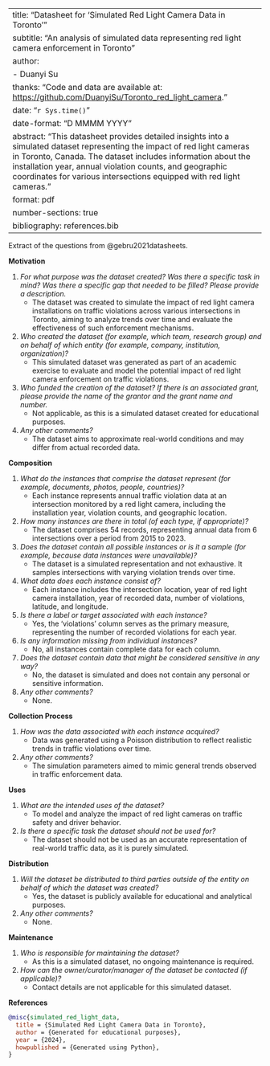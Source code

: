 
---
title: "Datasheet for 'Simulated Red Light Camera Data in Toronto'"
subtitle: "An analysis of simulated data representing red light camera enforcement in Toronto"
author: 
  - Duanyi Su
thanks: "Code and data are available at: [https://github.com/DuanyiSu/Toronto_red_light_camera](https://github.com/DuanyiSu/Toronto_red_light_camera)."
date: "`r Sys.time()`"
date-format: "D MMMM YYYY"
abstract: "This datasheet provides detailed insights into a simulated dataset representing the impact of red light cameras in Toronto, Canada. The dataset includes information about the installation year, annual violation counts, and geographic coordinates for various intersections equipped with red light cameras."
format: pdf
number-sections: true
bibliography: references.bib
---

Extract of the questions from @gebru2021datasheets.

**Motivation**

1. *For what purpose was the dataset created? Was there a specific task in mind? Was there a specific gap that needed to be filled? Please provide a description.*
    - The dataset was created to simulate the impact of red light camera installations on traffic violations across various intersections in Toronto, aiming to analyze trends over time and evaluate the effectiveness of such enforcement mechanisms.

2. *Who created the dataset (for example, which team, research group) and on behalf of which entity (for example, company, institution, organization)?*
    - This simulated dataset was generated as part of an academic exercise to evaluate and model the potential impact of red light camera enforcement on traffic violations.

3. *Who funded the creation of the dataset? If there is an associated grant, please provide the name of the grantor and the grant name and number.*
    - Not applicable, as this is a simulated dataset created for educational purposes.

4. *Any other comments?*
    - The dataset aims to approximate real-world conditions and may differ from actual recorded data.

**Composition**

1. *What do the instances that comprise the dataset represent (for example, documents, photos, people, countries)?*
    - Each instance represents annual traffic violation data at an intersection monitored by a red light camera, including the installation year, violation counts, and geographic location.

2. *How many instances are there in total (of each type, if appropriate)?*
    - The dataset comprises 54 records, representing annual data from 6 intersections over a period from 2015 to 2023.

3. *Does the dataset contain all possible instances or is it a sample (for example, because data instances were unavailable)?*
    - The dataset is a simulated representation and not exhaustive. It samples intersections with varying violation trends over time.

4. *What data does each instance consist of?*
    - Each instance includes the intersection location, year of red light camera installation, year of recorded data, number of violations, latitude, and longitude.

5. *Is there a label or target associated with each instance?*
    - Yes, the 'violations' column serves as the primary measure, representing the number of recorded violations for each year.

6. *Is any information missing from individual instances?*
    - No, all instances contain complete data for each column.

7. *Does the dataset contain data that might be considered sensitive in any way?*
    - No, the dataset is simulated and does not contain any personal or sensitive information.

8. *Any other comments?*
    - None.

**Collection Process**

1. *How was the data associated with each instance acquired?*
    - Data was generated using a Poisson distribution to reflect realistic trends in traffic violations over time.

2. *Any other comments?*
    - The simulation parameters aimed to mimic general trends observed in traffic enforcement data.

**Uses**

1. *What are the intended uses of the dataset?*
    - To model and analyze the impact of red light cameras on traffic safety and driver behavior.

2. *Is there a specific task the dataset should not be used for?*
    - The dataset should not be used as an accurate representation of real-world traffic data, as it is purely simulated.

**Distribution**

1. *Will the dataset be distributed to third parties outside of the entity on behalf of which the dataset was created?*
    - Yes, the dataset is publicly available for educational and analytical purposes.

2. *Any other comments?*
    - None.

**Maintenance**

1. *Who is responsible for maintaining the dataset?*
    - As this is a simulated dataset, no ongoing maintenance is required.

2. *How can the owner/curator/manager of the dataset be contacted (if applicable)?*
    - Contact details are not applicable for this simulated dataset.

**References**

```bibtex
@misc{simulated_red_light_data,
  title = {Simulated Red Light Camera Data in Toronto},
  author = {Generated for educational purposes},
  year = {2024},
  howpublished = {Generated using Python},
}
```
